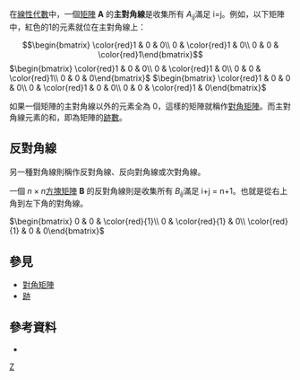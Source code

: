 在[[線性代數|線性代數]]中，一個[[矩陣|矩陣]] '''A''' 的'''主對角線'''是收集所有 <math>A_{ij}</math>滿足 i=j。例如，以下矩陣中，紅色的1的元素就位在主對角線上：

:<math>\begin{bmatrix}
\color{red}1 & 0 & 0\\
0 & \color{red}1 & 0\\
0 & 0 & \color{red}1\end{bmatrix}</math><math>\begin{bmatrix}
\color{red}1 & 0 & 0\\
0 & \color{red}1 & 0\\
0 & 0 & \color{red}1\\
0 & 0 & 0\end{bmatrix}</math> <math>\begin{bmatrix}
\color{red}1 & 0 & 0 & 0\\
0 & \color{red}1 & 0 & 0\\
0 & 0 & \color{red}1 & 0\end{bmatrix}</math>

如果一個矩陣的主對角線以外的元素全為 0，這樣的矩陣就稱作[[對角矩陣|對角矩陣]]。而主對角線元素的和，即為矩陣的[[跡數|跡數]]。

== 反對角線 ==
另一種對角線則稱作反對角線、反向對角線或次對角線。

一個 <math>n\times n</math>[[方块矩阵|方塊矩陣]] '''B''' 的反對角線則是收集所有 <math>B_{ij}</math>滿足 i+j = n+1。也就是從右上角到左下角的對角線。

<math>\begin{bmatrix}

0 & 0 & \color{red}{1}\\

0 & \color{red}{1} & 0\\

\color{red}{1} & 0 & 0\end{bmatrix}

</math>

== 參見 ==

* [[對角矩陣|對角矩陣]]
* [[跡|跡]]

== 參考資料 ==

* {{MathWorld|id=Diagonal|title=Main diagonal}}

[[Category:矩陣論|Z]]